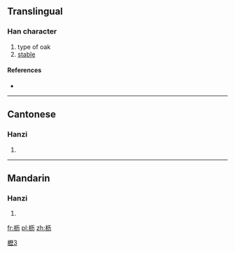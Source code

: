 {{also|櫪|栃}}
==Translingual==

===Han character===
{{Han char|rn=75|rad=木|as=04|sn=8|four=|canj=木一大尸 (DMKS)}}

# type of oak
# [[stable]]

====References====
* {{Han ref|kx=0517.011|hdz=21166.040|uh=67A5|ud=26533}}

[[Category:CJKV characters simplified differently in Japan and China|櫪3]]

----

==Cantonese==

===Hanzi===
{{yue-hanzi|jyut=|y=lik1|tra=櫪}}

# {{defn|lang=yue|sort=木04}}

----

==Mandarin==

===Hanzi===
{{cmn-hanzi|tra=櫪|pin=[[lì]] ([[li4]])|wg=li<sup>4</sup>}}

# {{defn|lang=cmn|sort=木04}}

[[fr:枥]]
[[pl:枥]]
[[zh:枥]]